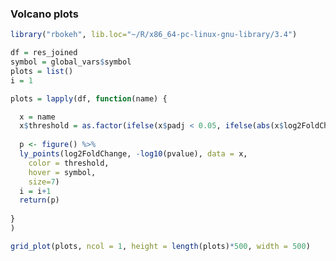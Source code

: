 ### Volcano plots

```r

library("rbokeh", lib.loc="~/R/x86_64-pc-linux-gnu-library/3.4")

df = res_joined
symbol = global_vars$symbol
plots = list()
i = 1

plots = lapply(df, function(name) {

  x = name
  x$threshold = as.factor(ifelse(x$padj < 0.05, ifelse(abs(x$log2FoldChange) > 0.6, "3 high FC", "2 low FC"), "1 ns"))
  
  p <- figure() %>%
  ly_points(log2FoldChange, -log10(pvalue), data = x,
    color = threshold,
    hover = symbol,
    size=7)
  i = i+1
  return(p)
  
}
)

grid_plot(plots, ncol = 1, height = length(plots)*500, width = 500)

```
